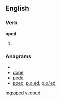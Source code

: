 ==English==

===Verb===
'''oped'''

# {{past of|[[ope]]}}

===Anagrams===
* {{alphagram|[[deop#English|deop]]}} 
* [[dope#English|dope]]
* [[pedo#English|pedo]]
* [[poed#English|poed]], [[p.o.ed#English|p.o.ed]], [[p.o.'ed#English|p.o.'ed]]

[[mg:oped]]
[[vi:oped]]